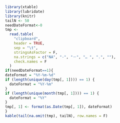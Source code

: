 ```r
library(xtable)
library(lubridate)
library(knitr)
tailN <- 50
needDateFormat<-0
tmp <-
  read.table(
    "clipboard",
    header = TRUE,
    sep = "\t",
    stringsAsFactor = F,
    na.strings = c("NA", "-", "－", "… ", ".", ""),
    check.names = F
  )
if(needDateFormat==1){
dateFormat = "%Y-%m-%d"
if (length(unique(day(tmp[, 1]))) == 1) {
  dateFormat = "%Y-%m"
}
if (length(unique(month(tmp[, 1]))) == 1) {
  dateFormat = "%Y"
}
tmp[, 1] <- format(as.Date(tmp[, 1]), dateFormat)
}
kable(tail(na.omit(tmp), tailN), row.names = F)
```